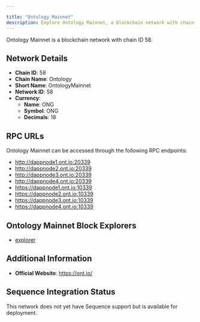 ```yaml
---

title: "Ontology Mainnet"
description: Explore Ontology Mainnet, a blockchain network with chain ID 58. Learn about its native currency, ONG, and how to interact with the network.
---
```




Ontology Mainnet is a blockchain network with chain ID 58.

## Network Details

- **Chain ID**: 58
- **Chain Name**: Ontology
- **Short Name**: OntologyMainnet
- **Network ID**: 58
- **Currency**: 
  - **Name**: ONG
  - **Symbol**: ONG
  - **Decimals**: 18

## RPC URLs

Ontology Mainnet can be accessed through the following RPC endpoints:

- http://dappnode1.ont.io:20339
- http://dappnode2.ont.io:20339
- http://dappnode3.ont.io:20339
- http://dappnode4.ont.io:20339
- https://dappnode1.ont.io:10339
- https://dappnode2.ont.io:10339
- https://dappnode3.ont.io:10339
- https://dappnode4.ont.io:10339

## Ontology Mainnet Block Explorers

- [explorer](https://explorer.ont.io)

## Additional Information

- **Official Website**: https://ont.io/

## Sequence Integration Status

This network does not yet have Sequence support but is available for deployment.

